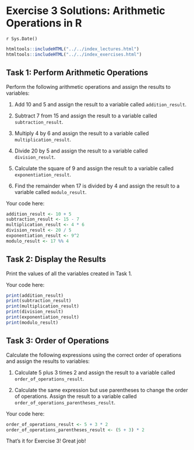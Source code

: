 # Exercise 3 Solutions: Arithmetic Operations in R
`r Sys.Date()`

```r
htmltools::includeHTML("../../index_lectures.html")
htmltools::includeHTML("../../index_exercises.html")
```



## Task 1: Perform Arithmetic Operations

Perform the following arithmetic operations and assign the results to
variables:

1. Add 10 and 5 and assign the result to a variable called `addition_result`.

2. Subtract 7 from 15 and assign the result to a variable called
   `subtraction_result`.

3. Multiply 4 by 6 and assign the result to a variable called
   `multiplication_result`.

4. Divide 20 by 5 and assign the result to a variable called
   `division_result`.

5. Calculate the square of 9 and assign the result to a variable called
   `exponentiation_result`.

6. Find the remainder when 17 is divided by 4 and assign the result to a
   variable called `modulo_result`.

Your code here:

```r
addition_result <- 10 + 5
subtraction_result <- 15 - 7
multiplication_result <- 4 * 6
division_result <- 20 / 5
exponentiation_result <- 9^2
modulo_result <- 17 %% 4
```

## Task 2: Display the Results

Print the values of all the variables created in Task 1.

Your code here:

```r
print(addition_result)
print(subtraction_result)
print(multiplication_result)
print(division_result)
print(exponentiation_result)
print(modulo_result)
```

## Task 3: Order of Operations

Calculate the following expressions using the correct order of operations and
assign the results to variables:

1. Calculate 5 plus 3 times 2 and assign the result to a variable called
   `order_of_operations_result`.

2. Calculate the same expression but use parentheses to change the order of
   operations. Assign the result to a variable called
   `order_of_operations_parentheses_result`.

Your code here:

```r
order_of_operations_result <- 5 + 3 * 2
order_of_operations_parentheses_result <- (5 + 3) * 2
```

That's it for Exercise 3! Great job!
